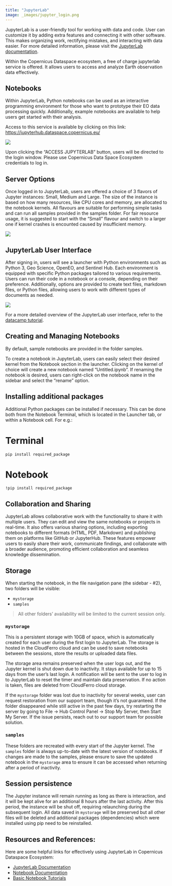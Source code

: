 ```yaml
---
title: "JupyterLab"
image: _images/jupyter_login.png
---
```


JupyterLab is a user-friendly tool for working with data and code. User can customize it by adding extra features and connecting it with other software. This makes organizing work, rectifying mistakes, and interacting with data easier. For more detailed information, please visit the [JupyterLab documentation](https://jupyterlab.readthedocs.io/en/stable/){target="_blank"}.

Within the Copernicus Dataspace ecosystem, a free of charge jupyterlab service is offered. It allows users to access and analyze Earth observation data effectively. 

## Notebooks

Within JupyterLab, Python notebooks can be used as an interactive programming environment for those who want to prototype their EO data processing quickly. Additionally, example notebooks are available to help users get started with their analysis. 

Access to this service is available by clicking on this link: [https://jupyterhub.dataspace.copernicus.eu/](https://jupyterhub.dataspace.copernicus.eu/){target="_blank"}

![](_images/JupyterLab_welcome.png)

Upon clicking the "ACCESS JUPYTERLAB" button, users will be directed to the login window. Please use Copernicus Data Space Ecosystem credentials to log in.


## Server Options

Once logged in to JupyterLab, users are offered a choice of 3 flavors of Jupyter instances: Small, Medium and Large.
The size of the instance is based on how many resources, like CPU cores and memory, are allocated to the notebook kernels.
All flavours are suitable for performing simple tasks and can run all samples provided in the samples folder. For fair resource usage, it is suggested to start with the "Small" flavour and switch to a larger one if kernel crashes is encounted caused by insufficient memory.

![](_images/Flavors_captcha.png)

## JupyterLab User Interface

After signing in, users will see a launcher with Python environments such as Python 3, Geo Science, OpenEO, and Sentinel Hub. Each environment is equipped with specific Python packages tailored to various requirements. Users can run their code in a notebook or a console, depending on their preference. Additionally, options are provided to create text files, markdown files, or Python files, allowing users to work with different types of documents as needed.

![](_images/FirstLook_jupyter.png)

For a more detailed overview of the JupyterLab user interface, refer to the [datacamp tutorial](https://www.datacamp.com/tutorial/installing-jupyter-notebook){target="_blank"}.


## Creating and Managing Notebooks

By default, sample notebooks are provided in the folder samples. 

To create a notebook in JupyterLab, users can easily select their desired kernel from the Notebook section in the launcher. Clicking on the kernel of choice will create a new notebook named "Untitled.ipynb". If renaming the notebook is desired, users can right-click on the notebook name in the sidebar and select the "rename" option.

## Installing additional packages

Additional Python packages can be installed if necessary. This can be done both from the Notebook Terminal, which is located in the Launcher tab, or within a Notebook cell. For e.g.:

::: {.panel-tabset}

# Terminal

`pip install required_package`

# Notebook

`!pip install required_package`

:::



<!-- ## Copernicus Dataspace Dataset

Each Notebook has a direct access to the EO Data repository. -->


## Collaboration and Sharing

JupyterLab allows collaborative work with the functionality to share it with multiple users. They can edit and view the same notebooks or projects in real-time. It also offers various sharing options, including exporting notebooks to different formats (HTML, PDF, Markdown) and publishing them on platforms like GitHub or JupyterHub. These features empower users to easily share their work, communicate findings, and collaborate with a broader audience, promoting efficient collaboration and seamless knowledge dissemination.


## Storage

When starting the notebook, in the file navigation pane (the sidebar - #2), two folders will be visible:

* `mystorage`
* `samples`

> All other folders' availability will be limited to the current session only. 

### `mystorage`

This is a persistent storage with 10GB of space, which is automatically created for each user during the first login to JupyterLab.
The storage is hosted in the CloudFerro cloud and can be used to save notebooks between the sessions, store the results or uploaded data files.

The storage area remains preserved when the user logs out, and the Jupyter kernel is shut down due to inactivity. It stays available for up to 15 days from the user's last login. A notification will be sent to the user to log in to JupyterLab to reset the timer and maintain data preservation. If no action is taken, files are deleted from CloudFerro cloud storage.

::: {.callout-important title="Missing folders?" collapse="true"}

If the `mystorage` folder was lost due to inactivity for several weeks, user can request restoration from our support team, though it's not guaranteed. If the folder disappeared while still active in the past few days, try restarting the server by going to File -> Hub Control Panel -> Stop My Server, then Start My Server. If the issue persists, reach out to our support team for possible solution.

:::

### `samples`

These folders are recreated with every start of the Jupyter kernel.
The `samples` folder is always up-to-date with the latest version of notebooks.
If changes are made to the samples, please ensure to save the updated notebook in the `mystorage` area to ensure it can be accessed when returning after a period of inactivity.

## Session persistence

The Jupyter instance will remain running as long as there is interaction, and it will be kept alive for an additional 8 hours after the last activity. After this period, the instance will be shut off, requiring relaunching during the subsequent login.
All data saved in `mystorage` will be preserved but all other files will be deleted and additional packages (dependencies) which were installed using pip need to be reinstalled.





## Resources and References:

Here are some helpful links for effectively using JupyterLab in Copernicus Dataspace Ecosystem:

* [JupyterLab Documentation](https://jupyterlab.readthedocs.io/en/stable/){target="_blank"}
* [Notebook Documentation](https://jupyter-notebook.readthedocs.io/en/stable/){target="_blank"}
* [Basic Notebook Tutorials](https://jupyter-notebook.readthedocs.io/en/stable/examples/Notebook/Notebook%20Basics.html){target="_blank"}

